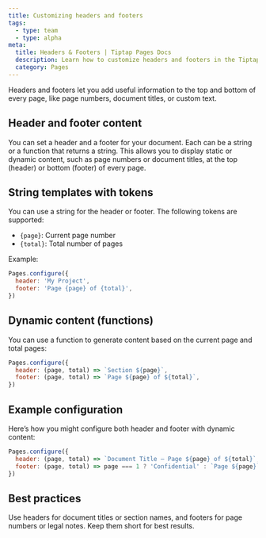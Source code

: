 ```yaml
---
title: Customizing headers and footers
tags:
  - type: team
  - type: alpha
meta:
  title: Headers & Footers | Tiptap Pages Docs
  description: Learn how to customize headers and footers in the Tiptap Pages extension.
  category: Pages
---
```



Headers and footers let you add useful information to the top and bottom of every page, like page numbers, document titles, or custom text.

<CodeDemo isPro src="https://deploy-preview-369--tiptap-pro.netlify.app/preview/extensions/pagesheaderfooter" />

## Header and footer content
You can set a header and a footer for your document. Each can be a string or a function that returns a string. This allows you to display static or dynamic content, such as page numbers or document titles, at the top (header) or bottom (footer) of every page.

## String templates with tokens
You can use a string for the header or footer. The following tokens are supported:
- `{page}`: Current page number
- `{total}`: Total number of pages

Example:
```js
Pages.configure({
  header: 'My Project',
  footer: 'Page {page} of {total}',
})
```

## Dynamic content (functions)
You can use a function to generate content based on the current page and total pages:

```js
Pages.configure({
  header: (page, total) => `Section ${page}`,
  footer: (page, total) => `Page ${page} of ${total}`,
})
```

## Example configuration
Here’s how you might configure both header and footer with dynamic content:

```js
Pages.configure({
  header: (page, total) => `Document Title – Page ${page} of ${total}`,
  footer: (page, total) => page === 1 ? 'Confidential' : `Page ${page}`,
})
```

## Best practices

Use headers for document titles or section names, and footers for page numbers or legal notes. Keep them short for best results.